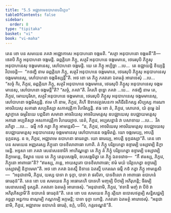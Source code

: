 ```yaml
---
title: "5.5 អជ្ឈារាមេឧបាហនបដិក្ខេប"
tableOfContents: false
sidebar:
  order: 8
type: "tipitaka"
basket: "vi"
book: "vi-maha"
---
```



<DynamicBreadcrumb />

<Division number="248" book="vi-maha">

<Paragraph number="1153" book="vi-maha">
តេន ខោ បន សមយេន ភគវា អជ្ឈោកាសេ អនុបាហនោ ចង្កមតិ. “សត្ថា អនុបាហនោ ចង្កមតី”តិ—  ថេរាបិ ភិក្ខូ អនុបាហនា ចង្កមន្តិ. ឆព្ពគ្គិយា ភិក្ខូ, សត្ថរិ អនុបាហនេ ចង្កមមានេ, ថេរេសុបិ ភិក្ខូសុ អនុបាហនេសុ ចង្កមមានេសុ, សៅបាហនា ចង្កមន្តិ. យេ តេ ភិក្ខូ អប្បិច្ឆា …បេ…  តេ ឧជ្ឈាយន្តិ ខិយ្យន្តិ វិបាចេន្តិ—  “កថញ្ហិ នាម ឆព្ពគ្គិយា ភិក្ខូ, សត្ថរិ អនុបាហនេ ចង្កមមានេ, ថេរេសុបិ ភិក្ខូសុ អនុបាហនេសុ ចង្កមមានេសុ, សៅបាហនា ចង្កមិស្សន្តី”តិ. អថ ខោ តេ ភិក្ខូ ភគវតោ ឯតមត្ថំ អារោចេសុំ …បេ…  “សច្ចំ កិរ, ភិក្ខវេ, ឆព្ពគ្គិយា ភិក្ខូ, សត្ថរិ អនុបាហនេ ចង្កមមានេ, ថេរេសុបិ ភិក្ខូសុ អនុបាហនេសុ ចង្កមមានេសុ, សៅបាហនា ចង្កមន្តី”តិ? “សច្ចំ, ភគវា”តិ. វិគរហិ ពុទ្ធោ ភគវា …បេ…  កថញ្ហិ នាម តេ, ភិក្ខវេ, មោឃបុរិសា, សត្ថរិ អនុបាហនេ ចង្កមមានេ, ថេរេសុបិ ភិក្ខូសុ អនុបាហនេសុ ចង្កមមានេសុ, សៅបាហនា ចង្កមិស្សន្តិ. ឥមេ ហិ នាម, ភិក្ខវេ, គិហី ឱទាតវត្ថវសនកា អភិជីវនិកស្ស សិប្បស្ស ការណា អាចរិយេសុ សគារវា សប្បតិស្សា សភាគវុត្តិកា វិហរិស្សន្តិ. ឥធ ខោ តំ, ភិក្ខវេ, សោភេថ, យំ តុម្ហេ ឯវំ ស្វាក្ខាតេ ធម្មវិនយេ បព្ពជិតា សមានា អាចរិយេសុ អាចរិយមត្តេសុ ឧបជ្ឈាយេសុ ឧបជ្ឈាយមត្តេសុ អគារវា អប្បតិស្សា អសភាគវុត្តិកា វិហរេយ្យាថ. នេតំ, ភិក្ខវេ, អប្បសន្នានំ វា បសាទាយ …បេ…  វិគរហិត្វា …បេ…  ធម្មឹ កថំ កត្វា ភិក្ខូ អាមន្តេសិ—  “ន, ភិក្ខវេ, អាចរិយេសុ អាចរិយមត្តេសុ ឧបជ្ឈាយេសុ ឧបជ្ឈាយមត្តេសុ អនុបាហនេសុ ចង្កមមានេសុ សៅបាហនេន ចង្កមិតព្ពំ. យោ ចង្កមេយ្យ, អាបត្តិ ទុក្កដស្ស. ន ច, ភិក្ខវេ, អជ្ឈារាមេ ឧបាហនា ធារេតព្ពា. យោ ធារេយ្យ, អាបត្តិ ទុក្កដស្សា”តិ.
</Paragraph>

</Division>
<Division number="249" book="vi-maha">

<Paragraph number="1154" book="vi-maha">
តេន ខោ បន សមយេន អញ្ញតរស្ស ភិក្ខុនោ បាទខិលាពាធោ ហោតិ. តំ ភិក្ខូ បរិគ្គហេត្វា ឧច្ចារម្បិ បស្សាវម្បិ និក្ខាមេន្តិ. អទ្ទសា ខោ ភគវា សេនាសនចារិកំ អាហិណ្ឌន្តោ តេ ភិក្ខូ តំ ភិក្ខុំ បរិគ្គហេត្វា ឧច្ចារម្បិ បស្សាវម្បិ និក្ខាមេន្តេ, ទិស្វាន យេន តេ ភិក្ខូ តេនុបសង្កមិ, ឧបសង្កមិត្វា តេ ភិក្ខូ ឯតទវោច—  “កឹ ឥមស្ស, ភិក្ខវេ, ភិក្ខុនោ អាពាធោ”តិ? “ឥមស្ស, ភន្តេ, អាយស្មតោ បាទខិលាពាធោ; ឥមំ មយំ បរិគ្គហេត្វា ឧច្ចារម្បិ បស្សាវម្បិ និក្ខាមេមា”តិ. អថ ខោ ភគវា ឯតស្មឹ និទានេ ឯតស្មឹ បករណេ ធម្មឹ កថំ កត្វា ភិក្ខូ អាមន្តេសិ—  “អនុជានាមិ, ភិក្ខវេ, យស្ស បាទា វា ទុក្ខា, បាទា វា ផលិតា, បាទខិលោ វា អាពាធោ ឧបាហនំ ធារេតុន៑”តិ.
</Paragraph>

<Paragraph number="1155" book="vi-maha">
តេន ខោ បន សមយេន ភិក្ខូ អធោតេហិ បាទេហិ មញ្ចម្បិ បីឋម្បិ អភិរុហន្តិ; ចីវរម្បិ សេនាសនម្បិ ទុស្សតិ. ភគវតោ ឯតមត្ថំ អារោចេសុំ. “អនុជានាមិ, ភិក្ខវេ, ‘ឥទានិ មញ្ចំ វា បីឋំ វា អភិរុហិស្សាមី’តិ ឧបាហនំ ធារេតុន៑”តិ.
</Paragraph>

<Paragraph number="1156" book="vi-maha">
តេន ខោ បន សមយេន ភិក្ខូ រត្តិយា ឧបោសថគ្គម្បិ សន្និសជ្ជម្បិ គច្ឆន្តា អន្ធការេ ខាណុម្បិ កណ្ដកម្បិ អក្កមន្តិ; បាទា ទុក្ខា ហោន្តិ. ភគវតោ ឯតមត្ថំ អារោចេសុំ. “អនុជានាមិ, ភិក្ខវេ, អជ្ឈារាមេ ឧបាហនំ ធារេតុំ, ឧក្កំ, បទីបំ, កត្តរទណ្ឌន៑”តិ.
</Paragraph>
</Division>